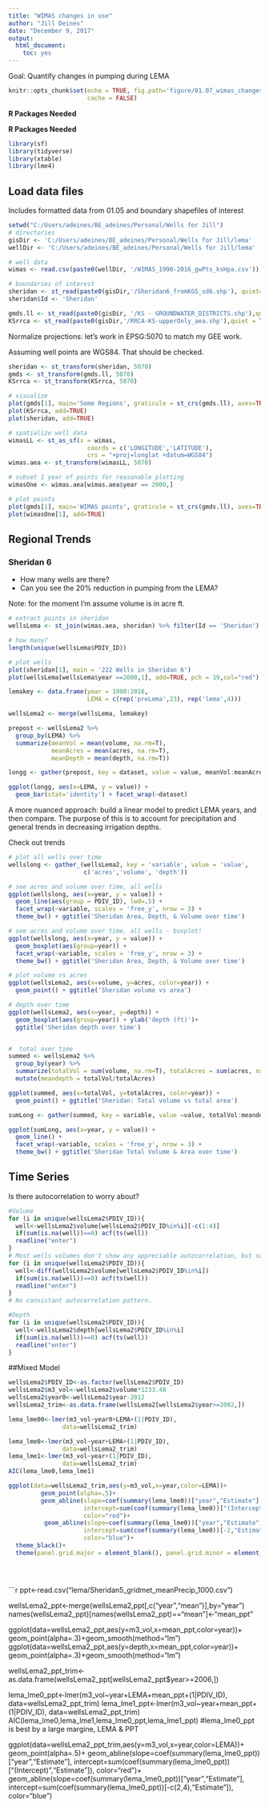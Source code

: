 ```yaml
---
title: "WIMAS changes in use"
author: "Jill Deines"
date: "December 9, 2017"
output: 
  html_document:
    toc: yes
---
```


Goal: Quantify changes in pumping during LEMA

```r
knitr::opts_chunk$set(echo = TRUE, fig.path='figure/01.07_wimas_changes/',
                      cache = FALSE)
```

**R Packages Needed**

**R Packages Needed**

```r
library(sf)
library(tidyverse)
library(xtable)
library(lme4)
```

## Load data files
Includes formatted data from 01.05 and boundary shapefiles of interest

```r
setwd("C:/Users/adeines/BE_adeines/Personal/Wells for Jill")
# directories
gisDir <- 'C:/Users/adeines/BE_adeines/Personal/Wells for Jill/lema'
wellDir <- 'C:/Users/adeines/BE_adeines/Personal/Wells for Jill/lema'

# well data
wimas <- read.csv(paste0(wellDir, '/WIMAS_1990-2016_gwPts_ksHpa.csv'))

# boundaries of interest
sheridan <- st_read(paste0(gisDir,'/Sheridan6_fromKGS_sd6.shp'), quiet=TRUE)
sheridan$Id <- 'Sheridan'

gmds.ll <- st_read(paste0(gisDir, '/KS - GROUNDWATER_DISTRICTS.shp'),quiet = TRUE)
KSrrca <- st_read(paste0(gisDir,'/RRCA-KS-upperOnly_aea.shp'),quiet = TRUE)
```

Normalize projections: let's work in EPSG:5070 to match my GEE work.

Assuming well points are WGS84. That should be checked.

```r
sheridan <- st_transform(sheridan, 5070)
gmds <- st_transform(gmds.ll, 5070)
KSrrca <- st_transform(KSrrca, 5070)

# visualize
plot(gmds[1], main='Some Regions', graticule = st_crs(gmds.ll), axes=TRUE)
plot(KSrrca, add=TRUE)
plot(sheridan, add=TRUE)

# spatialize well data
wimasLL <- st_as_sf(x = wimas,
                      coords = c('LONGITUDE','LATITUDE'),
                      crs = "+proj=longlat +datum=WGS84")
wimas.aea <- st_transform(wimasLL, 5070)

# subset 1 year of points for reasonable plotting
wimasOne <- wimas.aea[wimas.aea$year == 2000,]

# plot points
plot(gmds[1], main='WIMAS points', graticule = st_crs(gmds.ll), axes=TRUE)
plot(wimasOne[1], add=TRUE)
```

## Regional Trends

### Sheridan 6

* How many wells are there?
* Can you see the 20% reduction in pumping from the LEMA?

Note: for the moment I'm assume volume is in acre ft.

```r
# extract points in sheridan
wellsLema <- st_join(wimas.aea, sheridan) %>% filter(Id == 'Sheridan')

# how many?
length(unique(wellsLema$PDIV_ID))

# plot wells
plot(sheridan[1], main = '222 Wells in Sheridan 6')
plot(wellsLema[wellsLema$year ==2000,1], add=TRUE, pch = 19,col="red")

lemakey <- data.frame(year = 1990:2016,
                      LEMA = c(rep('preLema',23), rep('lema',4)))

wellsLema2 <- merge(wellsLema, lemakey)

prepost <- wellsLema2 %>%
  group_by(LEMA) %>%
  summarize(meanVol = mean(volume, na.rm=T), 
            meanAcres = mean(acres, na.rm=T),
            meanDepth = mean(depth, na.rm=T))

longg <- gather(prepost, key = dataset, value = value, meanVol:meanAcres)

ggplot(longg, aes(x=LEMA, y = value)) + 
  geom_bar(stat='identity') + facet_wrap(~dataset)
```

A more nuanced approach: build a linear model to predict LEMA years, and then compare. The purpose of this is to account for precipitation and general trends in decreasing irrigation depths.

Check out trends

```r
# plot all wells over time
wellslong <- gather_(wellsLema2, key = 'variable', value = 'value', 
                     c('acres','volume', 'depth'))

# see acres and volume over time, all wells
ggplot(wellslong, aes(x=year, y = value)) +
  geom_line(aes(group = PDIV_ID), lwd=.5) +
  facet_wrap(~variable, scales = 'free_y', nrow = 3) + 
  theme_bw() + ggtitle('Sheridan Area, Depth, & Volume over time')

# see acres and volume over time, all wells - boxplot!
ggplot(wellslong, aes(x=year, y = value)) +
  geom_boxplot(aes(group=year)) +
  facet_wrap(~variable, scales = 'free_y', nrow = 3) + 
  theme_bw() + ggtitle('Sheridan Area, Depth, & Volume over time')

# plot volume vs acres
ggplot(wellsLema2, aes(x=volume, y=acres, color=year)) +
  geom_point() + ggtitle('Sheridan volume vs area')

# depth over time
ggplot(wellsLema2, aes(x=year, y=depth)) +
  geom_boxplot(aes(group=year)) + ylab('depth (ft)')+
  ggtitle('Sheridan depth over time')


#  total over time
summed <- wellsLema2 %>%
  group_by(year) %>%
  summarize(totalVol = sum(volume, na.rm=T), totalAcres = sum(acres, na.rm=T)) %>%
  mutate(meandepth = totalVol/totalAcres)

ggplot(summed, aes(x=totalVol, y=totalAcres, color=year)) +
  geom_point() + ggtitle('Sheridan: Total volume vs total area')

sumLong <- gather(summed, key = variable, value =value, totalVol:meandepth)

ggplot(sumLong, aes(x=year, y = value)) +
  geom_line() +
  facet_wrap(~variable, scales = 'free_y', nrow = 3) + 
  theme_bw() + ggtitle('Sheridan Total Volume & Area over time')
```

## Time Series
Is there autocorrelation to worry about?

```r
#Volume
for (i in unique(wellsLema2$PDIV_ID)){
  well<-wellsLema2$volume[wellsLema2$PDIV_ID%in%i][-c(1:4)]
  if(sum(is.na(well))==0) acf(ts(well))
  readline("enter")
}
# Most wells volumes don't show any appreciable autocorrelation, but some do, which is tedious.
for (i in unique(wellsLema2$PDIV_ID)){
  well<-diff(wellsLema2$volume[wellsLema2$PDIV_ID%in%i])
  if(sum(is.na(well))==0) acf(ts(well))
  readline("enter")
}
# No consistant autocorrelation pattern.

#Depth
for (i in unique(wellsLema2$PDIV_ID)){
  well<-wellsLema2$depth[wellsLema2$PDIV_ID%in%i]
  if(sum(is.na(well))==0) acf(ts(well))
  readline("enter")
}

````

##Mixed Model
``` r
wellsLema2$PDIV_ID<-as.factor(wellsLema2$PDIV_ID)
wellsLema2$m3_vol<-wellsLema2$volume*1233.48
wellsLema2$year0<-wellsLema2$year-2012
wellsLema2_trim<-as.data.frame(wellsLema2[wellsLema2$year>=2002,])

lema_lme00<-lmer(m3_vol~year0+LEMA+(1|PDIV_ID),
               data=wellsLema2_trim)

lema_lme0<-lmer(m3_vol~year+LEMA+(1|PDIV_ID),
               data=wellsLema2_trim)
lema_lme1<-lmer(m3_vol~year+(1|PDIV_ID),
               data=wellsLema2_trim)
AIC(lema_lme0,lema_lme1)

ggplot(data=wellsLema2_trim,aes(y=m3_vol,x=year,color=LEMA))+
         geom_point(alpha=.5)+
         geom_abline(slope=coef(summary(lema_lme0))["year","Estimate"],
                     intercept=sum(coef(summary(lema_lme0))["(Intercept)","Estimate"]),
                     color="red")+
          geom_abline(slope=coef(summary(lema_lme0))["year","Estimate"],
                     intercept=sum(coef(summary(lema_lme0))[-2,"Estimate"]),
                     color="blue")+
  theme_black()+
  theme(panel.grid.major = element_blank(), panel.grid.minor = element_blank())


  
```


```r
ppt<-read.csv("lema/Sheridan5_gridmet_meanPrecip_1000.csv")

wellsLema2_ppt<-merge(wellsLema2,ppt[,c("year","mean")],by="year")
names(wellsLema2_ppt)[names(wellsLema2_ppt)=="mean"]<-"mean_ppt"

ggplot(data=wellsLema2_ppt,aes(y=m3_vol,x=mean_ppt,color=year))+
  geom_point(alpha=.3)+geom_smooth(method="lm")
ggplot(data=wellsLema2_ppt,aes(y=depth,x=mean_ppt,color=year))+
  geom_point(alpha=.3)+geom_smooth(method="lm")

wellsLema2_ppt_trim<-as.data.frame(wellsLema2_ppt[wellsLema2_ppt$year>=2006,])


lema_lme0_ppt<-lmer(m3_vol~year+LEMA+mean_ppt+(1|PDIV_ID),
               data=wellsLema2_ppt_trim)
lema_lme1_ppt<-lmer(m3_vol~year+mean_ppt+(1|PDIV_ID),
               data=wellsLema2_ppt_trim)
AIC(lema_lme0,lema_lme1,lema_lme0_ppt,lema_lme1_ppt)
#lema_lme0_ppt is best by a large margine, LEMA & PPT


ggplot(data=wellsLema2_ppt_trim,aes(y=m3_vol,x=year,color=LEMA))+
         geom_point(alpha=.5)+
         geom_abline(slope=coef(summary(lema_lme0_ppt))["year","Estimate"],
                     intercept=sum(coef(summary(lema_lme0_ppt))["(Intercept)","Estimate"]),
                     color="red")+
          geom_abline(slope=coef(summary(lema_lme0_ppt))["year","Estimate"],
                     intercept=sum(coef(summary(lema_lme0_ppt))[-c(2,4),"Estimate"]),
                     color="blue")




